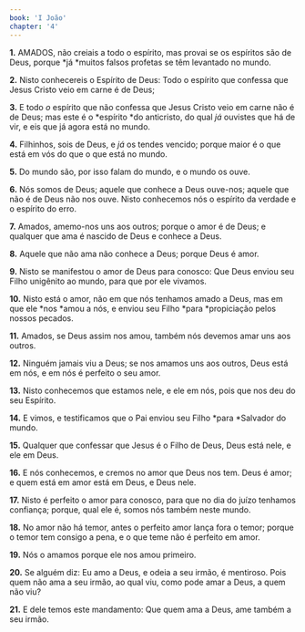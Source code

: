 ```yaml
---
book: 'I João'
chapter: '4'
---
```


**1.** AMADOS, não creiais a todo o espírito, mas provai se os espíritos são de Deus, porque *já *muitos falsos profetas se têm levantado no mundo.

**2.** Nisto conhecereis o Espírito de Deus: Todo o espírito que confessa que Jesus Cristo veio em carne é de Deus;

**3.** E todo *o* espírito que não confessa que Jesus Cristo veio em carne não é de Deus; mas este é o *espírito *do anticristo, do qual *já* ouvistes que há de vir, e eis que já agora está no mundo.

**4.** Filhinhos, sois de Deus, e *já* os tendes vencido; porque maior é o que está em vós do que o que está no mundo.

**5.** Do mundo são, por isso falam do mundo, e o mundo os ouve.

**6.** Nós somos de Deus; aquele que conhece a Deus ouve-nos; aquele que não é de Deus não nos ouve. Nisto conhecemos nós o espírito da verdade e o espírito do erro.

**7.** Amados, amemo-nos uns aos outros; porque o amor é de Deus; e qualquer que ama é nascido de Deus e conhece a Deus.

**8.** Aquele que não ama não conhece a Deus; porque Deus é amor.

**9.** Nisto se manifestou o amor de Deus para conosco: Que Deus enviou seu Filho unigênito ao mundo, para que por ele vivamos.

**10.** Nisto está o amor, não em que nós tenhamos amado a Deus, mas em que ele *nos *amou a nós, e enviou seu Filho *para *propiciação pelos nossos pecados.

**11.** Amados, se Deus assim nos amou, também nós devemos amar uns aos outros.

**12.** Ninguém jamais viu a Deus; se nos amamos uns aos outros, Deus está em nós, e em nós é perfeito o seu amor.

**13.** Nisto conhecemos que estamos nele, e ele em nós, pois que nos deu do seu Espírito.

**14.** E vimos, e testificamos que o Pai enviou seu Filho *para *Salvador do mundo.

**15.** Qualquer que confessar que Jesus é o Filho de Deus, Deus está nele, e ele em Deus.

**16.** E nós conhecemos, e cremos no amor que Deus nos tem. Deus é amor; e quem está em amor está em Deus, e Deus nele.

**17.** Nisto é perfeito o amor para conosco, para que no dia do juízo tenhamos confiança; porque, qual ele é, somos nós também neste mundo.

**18.** No amor não há temor, antes o perfeito amor lança fora o temor; porque o temor tem consigo a pena, e o que teme não é perfeito em amor.

**19.** Nós o amamos porque ele nos amou primeiro.

**20.** Se alguém diz: Eu amo a Deus, e odeia a seu irmão, é mentiroso. Pois quem não ama a seu irmão, ao qual viu, como pode amar a Deus, a quem não viu?

**21.** E dele temos este mandamento: Que quem ama a Deus, ame também a seu irmão.